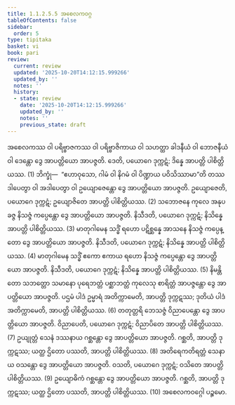 ```yaml
---
title: 1.1.2.5.5 အစေလကဝဂ္ဂ
tableOfContents: false
sidebar:
  order: 5
type: tipitaka
basket: vi
book: pari
review:
  current: review
  updated: '2025-10-20T14:12:15.999266'
  updated_by: ''
  notes: ''
  history:
  - state: review
    date: '2025-10-20T14:12:15.999266'
    updated_by: ''
    notes: ''
    previous_state: draft
---
```



<DynamicBreadcrumb />


<ReviewStatus review={frontmatter.review} showDetails={true} />

<HypothesisAnnotation frontmatter={frontmatter} />

<Division number="169" book="pari" e="ch" v="5" p="66">

<Paragraph number="429" book="pari">
အစေလကဿ ဝါ ပရိဗ္ဗာဇကဿ ဝါ ပရိဗ္ဗာဇိကာယ ဝါ သဟတ္ထာ ခါဒနီယံ ဝါ ဘောဇနီယံ ဝါ ဒေန္တော ဒွေ အာပတ္တိယော အာပဇ္ဇတိ. ဒေတိ, ပယောဂေ ဒုက္ကဋံ; ဒိန္နေ အာပတ္တိ ပါစိတ္တိယဿ. (1)
</Paragraph>

<Paragraph number="430" book="pari">
ဘိက္ခုံ—  “ဧဟာဝုသော, ဂါမံ ဝါ နိဂမံ ဝါ ပိဏ္ဍာယ ပဝိသိဿာမာ”တိ တဿ ဒါပေတွာ ဝါ အဒါပေတွာ ဝါ ဥယျောဇေန္တော ဒွေ အာပတ္တိယော အာပဇ္ဇတိ. ဥယျောဇေတိ, ပယောဂေ ဒုက္ကဋံ; ဥယျောဇိတေ အာပတ္တိ ပါစိတ္တိယဿ. (2)
</Paragraph>

<Paragraph number="431" book="pari">
သဘောဇနေ ကုလေ အနုပခဇ္ဇ နိသဇ္ဇံ ကပ္ပေန္တော ဒွေ အာပတ္တိယော အာပဇ္ဇတိ. နိသီဒတိ, ပယောဂေ ဒုက္ကဋံ; နိသိန္နေ အာပတ္တိ ပါစိတ္တိယဿ. (3)
</Paragraph>

<Paragraph number="432" book="pari">
မာတုဂါမေန သဒ္ဓိံ ရဟော ပဋိစ္ဆန္နေ အာသနေ နိသဇ္ဇံ ကပ္ပေန္တော ဒွေ အာပတ္တိယော အာပဇ္ဇတိ. နိသီဒတိ, ပယောဂေ ဒုက္ကဋံ; နိသိန္နေ အာပတ္တိ ပါစိတ္တိယဿ. (4)
</Paragraph>

<Paragraph number="433" book="pari">
မာတုဂါမေန သဒ္ဓိံ ဧကော ဧကာယ ရဟော နိသဇ္ဇံ ကပ္ပေန္တော ဒွေ အာပတ္တိယော အာပဇ္ဇတိ. နိသီဒတိ, ပယောဂေ ဒုက္ကဋံ; နိသိန္နေ အာပတ္တိ ပါစိတ္တိယဿ. (5)
</Paragraph>

<Paragraph number="434" book="pari">
နိမန္တိတော သဘတ္တော သမာနော ပုရေဘတ္တံ ပစ္ဆာဘတ္တံ ကုလေသု စာရိတ္တံ အာပဇ္ဇန္တော ဒွေ အာပတ္တိယော အာပဇ္ဇတိ. ပဌမံ ပါဒံ ဥမ္မာရံ အတိက္ကာမေတိ, အာပတ္တိ ဒုက္ကဋဿ; ဒုတိယံ ပါဒံ အတိက္ကာမေတိ, အာပတ္တိ ပါစိတ္တိယဿ. (6)
</Paragraph>

<Paragraph number="435" book="pari">
တတုတ္တရိ ဘေသဇ္ဇံ ဝိညာပေန္တော ဒွေ အာပတ္တိယော အာပဇ္ဇတိ. ဝိညာပေတိ, ပယောဂေ ဒုက္ကဋံ; ဝိညာပိတေ အာပတ္တိ ပါစိတ္တိယဿ. (7)
</Paragraph>

<Paragraph number="436" book="pari">
ဥယျုတ္တံ သေနံ ဒဿနာယ ဂစ္ဆန္တော ဒွေ အာပတ္တိယော အာပဇ္ဇတိ. ဂစ္ဆတိ, အာပတ္တိ ဒုက္ကဋဿ; ယတ္ထ ဌိတော ပဿတိ, အာပတ္တိ ပါစိတ္တိယဿ. (8)
</Paragraph>

<Paragraph number="437" book="pari">
အတိရေကတိရတ္တံ သေနာယ ဝသန္တော ဒွေ အာပတ္တိယော အာပဇ္ဇတိ. ဝသတိ, ပယောဂေ ဒုက္ကဋံ; ဝသိတေ အာပတ္တိ ပါစိတ္တိယဿ. (9)
</Paragraph>

<Paragraph number="438" book="pari">
ဥယျောဓိကံ ဂစ္ဆန္တော ဒွေ အာပတ္တိယော အာပဇ္ဇတိ. ဂစ္ဆတိ, အာပတ္တိ ဒုက္ကဋဿ; ယတ္ထ ဌိတော ပဿတိ, အာပတ္တိ ပါစိတ္တိယဿ. (10)

</Paragraph>
</Division>

<Paragraph number="439" type="center" book="pari">
အစေလကဝဂ္ဂေါ ပဉ္စမော.
</Paragraph>
